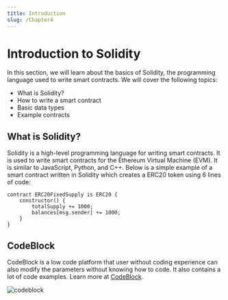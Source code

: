 ```yaml
---
title: Introduction
slug: /Chapter4
---
```


# Introduction to Solidity

In this section, we will learn about the basics of Solidity, the programming language used to write smart contracts. We will cover the following topics:

- What is Solidity?
- How to write a smart contract
- Basic data types
- Example contracts

## What is Solidity?

Solidity is a high-level programming language for writing smart contracts.
It is used to write smart contracts for the Ethereum Virtual Machine (EVM).
It is similar to JavaScript, Python, and C++.
Below is a simple example of a smart contract written in Solidity which creates a ERC20 token using 6 lines of code:

```sol
contract ERC20FixedSupply is ERC20 {
    constructor() {
        totalSupply += 1000;
        balances[msg.sender] += 1000;
    }
}
```

## CodeBlock

CodeBlock is a low code platform that user without coding experience can also modify the
parameters without knowing how to code. It also contains a lot of code examples.
Learn more at [CodeBlock](https://codeblock.vercel.app).

![codeblock](./images/codeblock.png)
